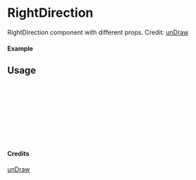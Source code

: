 
<Meta of={RightDirection} title="unDraw/RightDirection" />

# RightDirection

RightDirection component with different props.
Credit: [unDraw](https://undraw.co/illustrations)

#### Example

<Canvas of={RightDirection.Primary} />

## Usage

```ts
import { RightDirection } from "yadl-ui";

const Example = () => {
  return (
      <RightDirection />
  );
};

export default Example;
```

#### Credits
[unDraw](https://undraw.co/illustrations)

